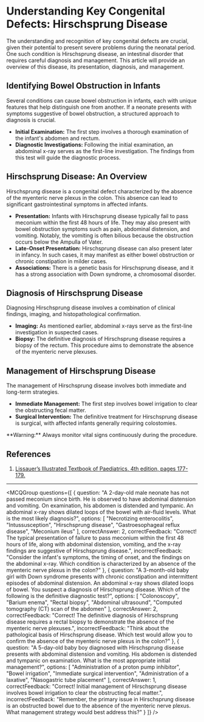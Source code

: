 
# Understanding Key Congenital Defects: Hirschsprung Disease

The understanding and recognition of key congenital defects are crucial, given their potential to present severe problems during the neonatal period. One such condition is Hirschsprung disease, an intestinal disorder that requires careful diagnosis and management. This article will provide an overview of this disease, its presentation, diagnosis, and management.

## Identifying Bowel Obstruction in Infants

Several conditions can cause bowel obstruction in infants, each with unique features that help distinguish one from another. If a neonate presents with symptoms suggestive of bowel obstruction, a structured approach to diagnosis is crucial.

- **Initial Examination:** The first step involves a thorough examination of the infant's abdomen and rectum.
- **Diagnostic Investigations:** Following the initial examination, an abdominal x-ray serves as the first-line investigation. The findings from this test will guide the diagnostic process.

## Hirschsprung Disease: An Overview

Hirschsprung disease is a congenital defect characterized by the absence of the myenteric nerve plexus in the colon. This absence can lead to significant gastrointestinal symptoms in affected infants.

- **Presentation:** Infants with Hirschsprung disease typically fail to pass meconium within the first 48 hours of life. They may also present with bowel obstruction symptoms such as pain, abdominal distension, and vomiting. Notably, the vomiting is often bilious because the obstruction occurs below the Ampulla of Vater.
- **Late-Onset Presentation:** Hirschsprung disease can also present later in infancy. In such cases, it may manifest as either bowel obstruction or chronic constipation in milder cases.
- **Associations:** There is a genetic basis for Hirschsprung disease, and it has a strong association with Down syndrome, a chromosomal disorder.

## Diagnosis of Hirschsprung Disease

Diagnosing Hirschsprung disease involves a combination of clinical findings, imaging, and histopathological confirmation.

- **Imaging:** As mentioned earlier, abdominal x-rays serve as the first-line investigation in suspected cases.
- **Biopsy:** The definitive diagnosis of Hirschsprung disease requires a biopsy of the rectum. This procedure aims to demonstrate the absence of the myenteric nerve plexuses.

## Management of Hirschsprung Disease

The management of Hirschsprung disease involves both immediate and long-term strategies.

- **Immediate Management:** The first step involves bowel irrigation to clear the obstructing fecal matter.
- **Surgical Intervention:** The definitive treatment for Hirschsprung disease is surgical, with affected infants generally requiring colostomies.

<Callout emoji="⚠️">
**Warning:** Always monitor vital signs continuously during the procedure.
</Callout>

## References

1. [Lissauer’s Illustrated Textbook of Paediatrics, 4th edition, pages 177-179.](https://www.elsevier.com/books/lissauers-illustrated-textbook-of-paediatrics/lissauer/978-07234-3176-5)

---

<MCQGroup questions={[
  {
    question: "A 2-day-old male neonate has not passed meconium since birth. He is observed to have abdominal distension and vomiting. On examination, his abdomen is distended and tympanic. An abdominal x-ray shows dilated loops of the bowel with air-fluid levels. What is the most likely diagnosis?",
    options: [
      "Necrotizing enterocolitis",
      "Intussusception",
      "Hirschsprung disease",
      "Gastroesophageal reflux disease",
      "Meconium ileus"
    ],
    correctAnswer: 2,
    correctFeedback: "Correct! The typical presentation of failure to pass meconium within the first 48 hours of life, along with abdominal distension, vomiting, and the x-ray findings are suggestive of Hirschsprung disease.",
    incorrectFeedback: "Consider the infant's symptoms, the timing of onset, and the findings on the abdominal x-ray. Which condition is characterized by an absence of the myenteric nerve plexus in the colon?"
  },
  {
    question: "A 3-month-old baby girl with Down syndrome presents with chronic constipation and intermittent episodes of abdominal distension. An abdominal x-ray shows dilated loops of bowel. You suspect a diagnosis of Hirschsprung disease. Which of the following is the definitive diagnostic test?",
    options: [
      "Colonoscopy",
      "Barium enema",
      "Rectal biopsy",
      "Abdominal ultrasound",
      "Computed tomography (CT) scan of the abdomen"
    ],
    correctAnswer: 2,
    correctFeedback: "Correct! The definitive diagnosis of Hirschsprung disease requires a rectal biopsy to demonstrate the absence of the myenteric nerve plexuses.",
    incorrectFeedback: "Think about the pathological basis of Hirschsprung disease. Which test would allow you to confirm the absence of the myenteric nerve plexus in the colon?"
  },
  {
    question: "A 5-day-old baby boy diagnosed with Hirschsprung disease presents with abdominal distension and vomiting. His abdomen is distended and tympanic on examination. What is the most appropriate initial management?",
    options: [
      "Administration of a proton pump inhibitor",
      "Bowel irrigation",
      "Immediate surgical intervention",
      "Administration of a laxative",
      "Nasogastric tube placement"
    ],
    correctAnswer: 1,
    correctFeedback: "Correct! Initial management of Hirschsprung disease involves bowel irrigation to clear the obstructing fecal matter.",
    incorrectFeedback: "Remember, the primary issue in Hirschsprung disease is an obstructed bowel due to the absence of the myenteric nerve plexus. What management strategy would best address this?"
  }
]} />